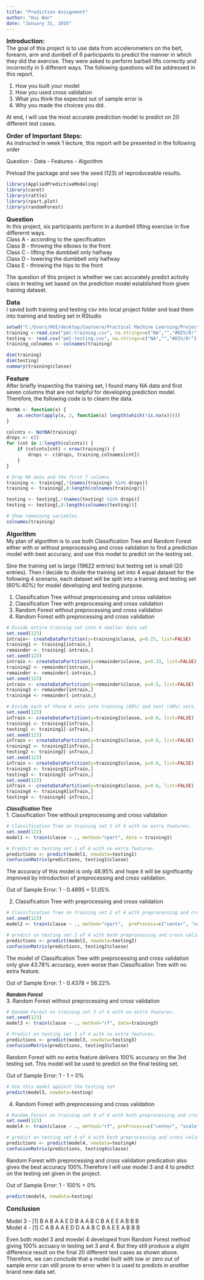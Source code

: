 ```yaml
---
title: "Prediction Assignment"
author: "Hui Wan"
date: "January 31, 2016"
---
```


<font size="3"><b>Introduction:</b></font><br>
The goal of this project is to use data from accelerometers on the belt, forearm, arm and dumbell of 6 participants to predict the manner in which they did the exercise. They were asked to perform barbell lifts correctly and incorrectly in 5 different ways. The following questions will be addressed in this report.

1. How you built your model
2. How you used cross validation
3. What you think the expected out of sample error is
4. Why you made the choices you did. 

At end, I will use the most accurate prediction model to predict on 20 different test cases. 

<font size="3"><b>Order of Important Steps:</b></font><br>
As instructed in week 1 lecture, this report will be presented in the following order

Question - Data - Features - Algorithm

Preload the package and see the seed (123) of reproduceable results.
```r
library(AppliedPredictiveModeling)
library(caret)
library(rattle)
library(rpart.plot)
library(randomForest)
```

<font size="3"><b>Question</b></font><br>
In this project, six participants perform in a dumbell lifting exercise in five differernt ways.<br>
Class A - according to the specification<br>
Class B - throwing the elbows to the front<br>
Class C - lifting the dumbbell only halfway<br>
Class D - lowering the dumbbell only halfway<br>
Class E - throwing the hips to the front<br>

The question of this project is whether we can accurately predict activity class in testing set based on the prediction model established from given training dataset. 

<font size="3"><b>Data</b></font><br>
I saved both training and testing csv into local project folder and load them into training and testing set in RStudio
```r
setwd("C:/Users/HUI/desktop/Coursera/Practical Machine Learning/Project")
training <-read.csv("pml-training.csv", na.strings=c("NA","","#DIV/0!"), header=TRUE)
testing <- read.csv("pml-testing.csv", na.strings=c("NA","","#DIV/0!"), header=TRUE)
training_colnames <- colnames(training)

dim(training)
dim(testing)
summary(training$classe)
```

<font size="3"><b>Feature</b></font><br>
After briefly inspecting the training set, I found many NA data and first seven columns that are not helpful for developing prediction model. Therefore, the following code is to clearn the data. 
```r
NotNA <- function(x) {
    as.vector(apply(x, 2, function(x) length(which(!is.na(x)))))
}

colcnts <- NotNA(training)
drops <- c()
for (cnt in 1:length(colcnts)) {
    if (colcnts[cnt] < nrow(training)) {
        drops <- c(drops, training_colnames[cnt])
    }
}

# Drop NA data and the first 7 columns
training <- training[,!(names(training) %in% drops)]
training <- training[,8:length(colnames(training))]

testing <- testing[,!(names(testing) %in% drops)]
testing <- testing[,8:length(colnames(testing))]

# Show remaining variables.
colnames(training)
```

<font size="3"><b>Algorithm</b></font><br>
My plan of algorithm is to use both Classification Tree and Random Forest either with or without preprocessing and cross validation to find a prediction model with best accuracy, and use this model to predict on the testing set. 

Sine the training set is large (19622 entries) but testing set is small (20 entries). Then I decide to divide the training set into 4 equal dataset for the following 4 scenario, each dataset will be split into a training and testing set (60%:40%) for model developing and testing purpose. 

1. Classification Tree without preprocessing and cross validation
2. Classification Tree with preprocessing and cross validation
3. Random Forest without preprocessing and cross validation
4. Random Forest with preprocessing and cross validation

```r
# Divide entire training set into 4 smaller data set
set.seed(123)
intrain<- createDataPartition(y=training$classe, p=0.25, list=FALSE)
training1 <- training[intrain,]
remainder <- training[-intrain,]
set.seed(123)
intrain <- createDataPartition(y=remainder$classe, p=0.33, list=FALSE)
training2 <- remainder[intrain,]
remainder <- remainder[-intrain,]
set.seed(123)
intrain <- createDataPartition(y=remainder$classe, p=0.5, list=FALSE)
training3 <- remainder[intrain,]
training4 <- remainder[-intrain,]

# Divide each of these 4 sets into training (60%) and test (40%) sets.
set.seed(123)
inTrain <- createDataPartition(y=training1$classe, p=0.6, list=FALSE)
training1 <- training1[inTrain,]
testing1 <- training1[-inTrain,]
set.seed(123)
inTrain <- createDataPartition(y=training2$classe, p=0.6, list=FALSE)
training2 <- training2[inTrain,]
testing2 <- training2[-inTrain,]
set.seed(123)
inTrain <- createDataPartition(y=training3$classe, p=0.6, list=FALSE)
training3 <- training3[inTrain,]
testing3 <- training3[-inTrain,]
set.seed(123)
inTrain <- createDataPartition(y=training4$classe, p=0.6, list=FALSE)
training4 <- training4[inTrain,]
testing4 <- training4[-inTrain,]
```

<font size="2"><b><I>Classification Tree</I></b></font><br>
1. Classification Tree without preprocessing and cross validation
```r
# Classification Tree on training set 1 of 4 with no extra features.
set.seed(123)
model1 <- train(classe ~ ., method="rpart", data = training1)

# Predict on testing set 1 of 4 with no extra features.
predictions <- predict(model1, newdata=testing1)
confusionMatrix(predictions, testing1$classe)
```
The accuracy of this model is only 48.95% and hope it will be significantly improved by introduction of preprocessing and cross validation.

Out of Sample Error: 1 - 0.4895 = 51.05%

2. Classification Tree with preprocessing and cross validation
```r
# Classification Tree on training set 2 of 4 with preprocessing and cross validation
set.seed(123)
model2 <- train(classe ~ ., method="rpart",  preProcess=c("center", "scale"), trControl=trainControl(method = "cv", number = 4), data = training2)

# predict on testing set 2 of 4 with both preprocessing and cross validation.
predictions <- predict(model2, newdata=testing2)
confusionMatrix(predictions, testing2$classe)
```
The model of Classification Tree with preprocessing and cross validation only give 43.78% accuracy, even worse than Classification Tree with no extra feature. 

Out of Sample Error: 1 - 0.4378 = 56.22%

<font size="2"><b><I>Random Forest</I></b></font><br>
3. Random Forest without preprocessing and cross validation
```r
# Random Forest on training set 3 of 4 with no extra features.
set.seed(123)
model3 <- train(classe ~ ., method="rf", data=training3)

# Predict on testing set 3 of 4 with no extra features.
predictions <- predict(model3, newdata=testing3)
confusionMatrix(predictions, testing3$classe)
```
Random Forest with no extra feature delivers 100% accuracy on the 3rd testing set. This model will be used to predict on the final testing set. 

Out of Sample Error: 1 - 1 = 0%

```r
# Use this model against the testing set
predict(model3, newdata=testing)
```

4. Random Forest with preprocessing and cross validation
```r
# Random Forest on training set 4 of 4 with both preprocessing and cross validation.
set.seed(123)
model4 <- train(classe ~ ., method="rf", preProcess=c("center", "scale"), trControl=trainControl(method = "cv", number = 4), data=training4)

# predict on testing set 4 of 4 with both preprocessing and cross validation.
predictions <- predict(model4, newdata=testing4)
confusionMatrix(predictions, testing4$classe)
```
Random Forest with preprocessing and cross validation predication also gives the best accuracy 100%.Therefore I will use model 3 and 4 to predict on the testing set given in the project.

Out of Sample Error: 1 - 100% = 0%

```r
predict(model4, newdata=testing)
```

<font size="3"><b>Conclusion</b></font><br>

Model 3 - [1] B A B A A E D B A A B C B A E E A B B B<br>
Model 4 - [1] C A B A A E D D A A B C B A E E A B B B<br>

Even both model 3 and moedel 4 developed from Random Forest method giving 100% accuacy in testing set 3 and 4. But they still produce a slight difference result on the final 20 different test cases as shown above. Therefore, we can conclude that a model built with low or zero out of sample error can still prone to error when it is used to predicts in another brand new data set.   

